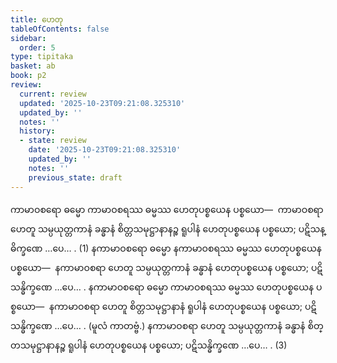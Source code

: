 ```yaml
---
title: ဟေတု
tableOfContents: false
sidebar:
  order: 5
type: tipitaka
basket: ab
book: p2
review:
  current: review
  updated: '2025-10-23T09:21:08.325310'
  updated_by: ''
  notes: ''
  history:
  - state: review
    date: '2025-10-23T09:21:08.325310'
    updated_by: ''
    notes: ''
    previous_state: draft
---
```



<ReviewStatus review={frontmatter.review} showDetails={true} />

<HypothesisAnnotation frontmatter={frontmatter} />

<DynamicBreadcrumb />

<Division number="206" book="p2" e="ch" v="38" p="447">

<Paragraph number="4547" book="p2">
ကာမာဝစရော ဓမ္မော ကာမာဝစရဿ ဓမ္မဿ ဟေတုပစ္စယေန ပစ္စယော—  ကာမာဝစရာ ဟေတူ သမ္ပယုတ္တကာနံ ခန္ဓာနံ စိတ္တသမုဋ္ဌာနာနဉ္စ ရူပါနံ ဟေတုပစ္စယေန ပစ္စယော; ပဋိသန္ဓိက္ခဏေ …ပေ… . (1)
</Paragraph>

<Paragraph number="4548" book="p2">
နကာမာဝစရော ဓမ္မော နကာမာဝစရဿ ဓမ္မဿ ဟေတုပစ္စယေန ပစ္စယော—  နကာမာဝစရာ ဟေတူ သမ္ပယုတ္တကာနံ ခန္ဓာနံ ဟေတုပစ္စယေန ပစ္စယော; ပဋိသန္ဓိက္ခဏေ …ပေ… . နကာမာဝစရော ဓမ္မော ကာမာဝစရဿ ဓမ္မဿ ဟေတုပစ္စယေန ပစ္စယော—  နကာမာဝစရာ ဟေတူ စိတ္တသမုဋ္ဌာနာနံ ရူပါနံ ဟေတုပစ္စယေန ပစ္စယော; ပဋိသန္ဓိက္ခဏေ …ပေ… . (မူလံ ကာတဗ္ဗံ.) နကာမာဝစရာ ဟေတူ သမ္ပယုတ္တကာနံ ခန္ဓာနံ စိတ္တသမုဋ္ဌာနာနဉ္စ ရူပါနံ ဟေတုပစ္စယေန ပစ္စယော; ပဋိသန္ဓိက္ခဏေ …ပေ… . (3)
</Paragraph>
</Division>